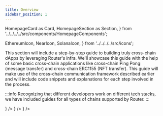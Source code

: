 ```yaml
---
title: Overview
sidebar_position: 1
---
```


  HomepageCard as Card,
  HomepageSection as Section,
} from '../../../../src/components/HomepageComponents';

  EthereumIcon,
  NearIcon,
  SolanaIcon,
} from '../../../../src/icons';

This section will include a step-by-step guide to building truly cross-chain dApps by leveraging Router's infra. We'll showcase this guide with the help of some basic cross-chain applications like cross-chain Ping Pong (message transfer) and cross-chain ERC1155 (NFT transfer). This guide will make use of the cross-chain communication framework described earlier and will include code snippets and explanations for each step involved in the process.

:::info
Recognizing that different developers work on different tech stacks, we have included guides for all types of chains supported by Router.
:::

  <Section title="Sample iDapps" id="web-sdks" hasSubSections >

  <Section>
  <Card
  title="EVM Guide"
  description="Sample solidity contracts for creating a iDapp for EVM chains."
  to="on-evm-chains"
  icon={<EthereumIcon />}
  />
  <Card
  title="NEAR Guide"
  description="Sample rust contracts for creating a iDapp for Near chains."
  to="on-near"
  icon={<NearIcon />}
  />
  <Card
  title="Solana Guide"
  description="Sample rust contracts for creating a iDapp for Solana."
  to="on-solana"
  icon={<SolanaIcon />}
  />
  </Section>
  </Section>